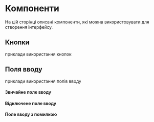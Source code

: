 

# Компоненти

На цій сторінці описані компоненти, які можна використовувати для створення інтерфейсу.

## Кнопки

приклади використання кнопок

<ButtonsExample />

## Поля вводу

приклади використання полів вводу

#### Звичайне поле вводу

<FormInputExample />

#### Відключене поле вводу

<FormInputDisabledExample />

#### Поле вводу з помилкою

<FormInputInvalidExample />

